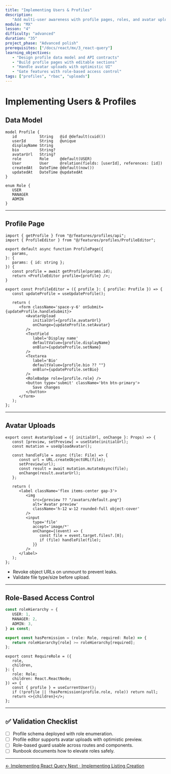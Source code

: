 ```yaml
---
title: "Implementing Users & Profiles"
description:
   "Add multi-user awareness with profile pages, roles, and avatar uploads."
module: "MX"
lesson: "4"
difficulty: "advanced"
duration: "35"
project_phase: "Advanced polish"
prerequisites: ["/docs/react/mx/3_react-query"]
learning_objectives:
   - "Design profile data model and API contracts"
   - "Build profile pages with editable sections"
   - "Handle avatar uploads with optimistic UI"
   - "Gate features with role-based access control"
tags: ["profiles", "rbac", "uploads"]
---
```


# Implementing Users & Profiles

## Data Model

```prisma filename="prisma/schema.prisma"
model Profile {
   id          String   @id @default(cuid())
   userId      String   @unique
   displayName String
   bio         String?
   avatarUrl   String?
   role        Role     @default(USER)
   User        User     @relation(fields: [userId], references: [id])
   createdAt   DateTime @default(now())
   updatedAt   DateTime @updatedAt
}

enum Role {
   USER
   MANAGER
   ADMIN
}
```

---

## Profile Page

```tsx filename="src/app/profile/[id]/page.tsx"
import { getProfile } from "@/features/profiles/api";
import { ProfileEditor } from "@/features/profiles/ProfileEditor";

export default async function ProfilePage({
   params,
}: {
   params: { id: string };
}) {
   const profile = await getProfile(params.id);
   return <ProfileEditor profile={profile} />;
}
```

```tsx filename="src/features/profiles/ProfileEditor.tsx"
export const ProfileEditor = ({ profile }: { profile: Profile }) => {
   const updateProfile = useUpdateProfile();

   return (
      <form className='space-y-6' onSubmit={updateProfile.handleSubmit}>
         <AvatarUpload
            initialUrl={profile.avatarUrl}
            onChange={updateProfile.setAvatar}
         />
         <TextField
            label='Display name'
            defaultValue={profile.displayName}
            onBlur={updateProfile.setName}
         />
         <Textarea
            label='Bio'
            defaultValue={profile.bio ?? ""}
            onBlur={updateProfile.setBio}
         />
         <RoleBadge role={profile.role} />
         <button type='submit' className='btn btn-primary'>
            Save changes
         </button>
      </form>
   );
};
```

---

## Avatar Uploads

```tsx filename="src/features/profiles/AvatarUpload.tsx"
export const AvatarUpload = ({ initialUrl, onChange }: Props) => {
   const [preview, setPreview] = useState(initialUrl);
   const mutation = useUploadAvatar();

   const handleFile = async (file: File) => {
      const url = URL.createObjectURL(file);
      setPreview(url);
      const result = await mutation.mutateAsync(file);
      onChange(result.avatarUrl);
   };

   return (
      <label className='flex items-center gap-3'>
         <img
            src={preview ?? "/avatars/default.png"}
            alt='Avatar preview'
            className='h-12 w-12 rounded-full object-cover'
         />
         <input
            type='file'
            accept='image/*'
            onChange={(event) => {
               const file = event.target.files?.[0];
               if (file) handleFile(file);
            }}
         />
      </label>
   );
};
```

-  Revoke object URLs on unmount to prevent leaks.
-  Validate file type/size before upload.

---

## Role-Based Access Control

```ts filename="src/lib/permissions.ts"
const roleHierarchy = {
   USER: 1,
   MANAGER: 2,
   ADMIN: 3,
} as const;

export const hasPermission = (role: Role, required: Role) => {
   return roleHierarchy[role] >= roleHierarchy[required];
};
```

```tsx filename="src/components/access/RequireRole.tsx"
export const RequireRole = ({
   role,
   children,
}: {
   role: Role;
   children: React.ReactNode;
}) => {
   const { profile } = useCurrentUser();
   if (!profile || !hasPermission(profile.role, role)) return null;
   return <>{children}</>;
};
```

---

## ✅ Validation Checklist

-  [ ] Profile schema deployed with role enumeration.
-  [ ] Profile editor supports avatar uploads with optimistic preview.
-  [ ] Role-based guard usable across routes and components.
-  [ ] Runbook documents how to elevate roles safely.

---

<div className='mt-8 flex justify-between'>
   <a
      href='/docs/react/mx/3_react-query'
      className='text-sm font-medium text-muted-foreground hover:text-foreground'
   >
      ← Implementing React Query
   </a>
   <a
      href='/docs/react/mx/5_listing-creation'
      className='text-sm font-medium text-primary hover:text-primary/80'
   >
      Next · Implementing Listing Creation
   </a>
</div>

